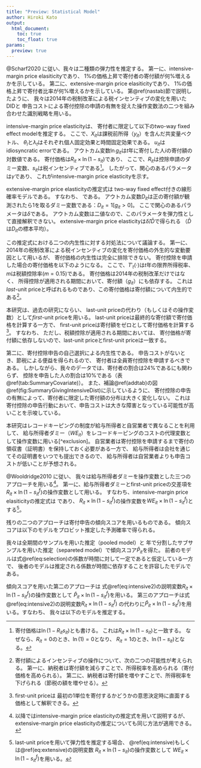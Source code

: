 ```yaml
---
title: "Preview: Statistical Model"
author: Hiroki Kato
output:
  html_document:
    toc: true
    toc_float: true
params:
  preview: true
---
```


@Scharf2020 に従い、我々は二種類の弾力性を推定する。
第一に、intensive-margin price elasiticityであり、
1%の価格上昇で寄付者の寄付額が何%増えるかを示している。
第二に、extensive-margin price elasiticityであり、
1%の価格上昇で寄付者比率が何%増えるかを示している。
第\@ref(nastab)節で説明したように、
我々は2014年の税制改革による税インセンティブの変化を用いたDIDと
申告コストによる寄付控除の申請の有無を捉えた操作変数法の二つを組み合わせた識別戦略を用いる。

intensive-margin price elasticityは、
寄付者に限定して以下のtwo-way fixed effect modelを推定する。
\begin{align}
  \ln g_{it} = \theta_i + \gamma (R_{it} \times \ln (1 - s_{it}))
    + \beta X_{it} + \lambda_t + u_{it}, (\#eq:intensive)
\end{align}
ここで、$X_{it}$は課税前所得（$y_{it}$）を含んだ共変量ベクトル、
$\theta_i$と$\lambda_t$はそれぞれ個人固定効果と時間固定効果である。
$u_{it}$はidiosyncratic errorである。
アウトカム変数$\ln g_{it}$は$t$年に寄付した人$i$の寄付額の対数値である。
寄付価格は$R_{it} \times \ln (1 - s_{it})$であり、
ここで、$R_{it}$は控除申請のダミー変数、$s_{it}$は税インセンティブである[^alternative]。
したがって、関心のあるパラメータは$\gamma$であり、
これがintensive-margin price elasticityを示す。

[^alternative]: 寄付価格は$\ln(1 - R_{it}s_{it})$とも書ける。
これは$R_{it} \times \ln (1 - s_{it})$と一致する。
なぜなら、$R_{it} = 0$のとき、$\ln(1) = 0$となり、
$R_{it} = 1$のとき、$\ln(1 - s_{it})$となる。

extensive-margin price elasticityの推定式は
two-way fixed effect付きの線形確率モデルである。
すなわち、
\begin{align}
  D_{it} = \theta_i + \delta (R_{it} \times \ln (1 - s_{it}))
    + \beta X_{it} + \lambda_t + \eta_{it}, (\#eq:extensive)
\end{align}
である。
アウトカム変数$D_{it}$は正の寄付額が観測されたら1を取るダミー変数である：$D_{it} = 1[g_{it} > 0]$。
ここで関心のあるパラメータは$\delta$である。
アウトカム変数は二値なので、このパラメータを弾力性として直接解釈できない。
extensive-margin price elasticityは$\hat{\delta} / \bar{D}$で得られる
（$\bar{D}$は$D_{it}$の標本平均）。

この推定式における二つの内生性に対する対処法について議論する。
第一に、
2014年の税制改革による税インセンティブの変化を寄付価格の外生的な変動要因として用いるが、
寄付価格の内生性は完全に排除できない。
寄付控除を申請した場合の寄付価格を以下のようになる。
\begin{align}
  1 - s_{it} =
  \begin{cases}
    1 - T'_t(y_{it} - g_{it})  \quad\text{if}\quad t < 2014  \\
    1 - m \quad\text{if}\quad t \ge 2014
  \end{cases},
\end{align}
ここで、$T'_t(\cdot)$は$t$年の限界所得税率、$m$は税額控除率($m = 0.15$)である。
寄付価格は2014年の税制改革だけではなく、
所得控除が適用される期間において、寄付額（$g_{it}$）にも依存する。
これは*last*-unit priceと呼ばれるものであり、この寄付価格は寄付額について内生的である[^manipulate]。

[^manipulate]: 寄付額によるインセンティブの操作について、次の二つの可能性が考えられる。
第一に、納税者は寄付額を減らすことで、所得税率を高められる（寄付価格を高められる）。
第二に、納税者は寄付額を増やすことで、所得税率を下げられる（節税の額を増やせる）。

本研究は、過去の研究にならい、
last-unit priceの代わり（もしくはその操作変数）として*first*-unit priceを用いる。
last-unit priceは最終的な寄付額で寄付価格を計算する一方で、
first-unit priceは寄付額をゼロとして寄付価格を計算する[^interpret]。
すなわち、
\begin{align}
  1 - s^f_{it} =
  \begin{cases}
    1 - T'_t(y_{it} - 0)  \quad\text{if}\quad t < 2014  \\
    1 - m \quad\text{if}\quad t \ge 2014
  \end{cases}.
\end{align}
ただし、税額控除が適用される期間においては、
寄付価格が寄付額に依存しないので、last-unit priceとfirst-unit priceは一致する。

[^interpret]: first-unit priceは
最初の1単位を寄付するかどうかの意思決定時に直面する価格として解釈できる。

第二に、寄付控除申告の自己選択による内生性である。
申告コストがないとき、節税による便益を得られるので、
寄付者は全員寄付控除を申請するべきである。
しかしながら、我々のデータでは、寄付者の割合は24%であるにも関わらず、
控除を申告した人の割合は10%である（表\@ref(tab:SummaryCovariate)）。
また、補論\@ref(addtab)の図\@ref(fig:SummaryGivingIntensiveDist)に示しているように、
寄付控除の申告の有無によって、寄付者に限定した寄付額の分布は大きく変化しない。
これは寄付控除の申告行動において、申告コストは大きな障害となっている可能性が高いことを示唆している。

本研究はレコードキーピングの制度が給与所得者と自営業者で異なることを利用して、
給与所得者ダミー（$WE_{it}$）をレコードキーピングのコストの代理変数として操作変数に用いる[^exclusion]。
自営業者は寄付控除を申請するまで寄付の領収書（証明書）を保持しておく必要がある一方で、
給与所得者は会社を通じてその証明書をいつでも提出できるので、
給与所得者は自営業者よりも申告コストが低いことが予想される。

[^exclustion]: 給与所得者ダミーを操作変数として用いるためには、
共変量で条件づけたとき、この変数が$u_{it}$と$\eta_{it}$と独立していることを仮定する必要がある。
ただし、給与所得者ダミーと固定効果の相関は許容できる。
我々は、所得や業種をコントロールすれば、
給与所得者であるかどうかは寄付行動に直接的な影響を持たないと考えている。

@Wooldridge2010 に従い、
我々は給与所得者ダミーを操作変数とした三つのアプローチを用いる[^extensive]。
第一に、給与所得者ダミーとfirst-unit priceの交差項を
$R_{it} \times \ln (1 - s^f_{it})$の操作変数として用いる。
すなわち、intensive-margin price elasiticityの推定式は
\begin{align}
  \ln g_{it} = \theta_i + \gamma (R_{it} \times \ln (1 - s^f_{it}))
    + \beta X_{it} + \lambda_t + u_{it}, (\#eq:intensive2)
\end{align}
であり、
$R_{it} \times \ln (1 - s^f_{it})$の操作変数を$WE_{it} \times \ln(1 - s^f_{it})$とする[^last]。

[^extensive]: 以降ではintensive-margin price elasticityの推定式を用いて説明するが、
extensive-margin price elasticityの推定についても同じ方法が適用できる。

[^last]: last-unit priceを用いて弾力性を推定する場合、
\@ref(eq:intensive)もしくは\@ref(eq:extensive)の説明変数
$R_{it} \times \ln (1 - s_{it})$の操作変数として
$WE_{it} \times \ln(1 - s^f_{it})$を用いる。

残りの二つのアプローチは寄付申告の傾向スコアを用いるものである。
傾向スコアは以下のモデルをプロビット推定した予測確率で得られる。
\begin{align}
  R_{it} = 1[
    \alpha_0 + \alpha_1 WE_{it} + \alpha_2 \ln(1 - s^f_{it})
    + \alpha_3 X_{it} + u_{it0} > 0
  ] (\#eq:selection)
\end{align}

我々は全期間のサンプルを用いた推定（pooled model）と
年で分割したサブサンプルを用いた推定（separeted model）で傾向スコア$\hat{P}_{it}$を得た。
前者のモデルは式\@ref(eq:selection)の係数が時間に対して一定であると仮定している一方で、
後者のモデルは推定される係数が時間に依存することを許容したモデルである。

傾向スコアを用いた第二のアプローチは
式\@ref(eq:intensive2)の説明変数$R_{it} \times \ln (1 - s^f_{it})$の操作変数として
$\hat{P}_{it} \times \ln (1 - s^f_{it})$を用いる。
第三のアプローチは式\@ref(eq:intensive2)の説明変数$R_{it} \times \ln (1 - s^f_{it})$
の代わりに$\hat{P}_{it} \times \ln (1 - s^f_{it})$を用いる。すなわち、
我々は以下のモデルを推定する。
\begin{align}
  \ln g_{it} = \theta_i + \gamma (\hat{P}_{it} \times \ln (1 - s^f_{it}))
    + \beta X_{it} + \lambda_t + u_{it}, (\#eq:intensive3)
\end{align}

